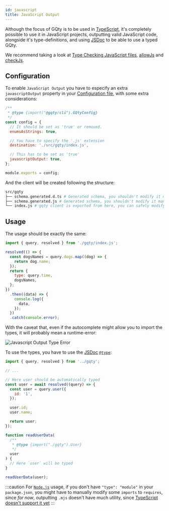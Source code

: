 ```yaml
---
id: javascript
title: JavaScript Output
---
```


Although the focus of GQty is to be used in [TypeScript](https://www.typescriptlang.org/),
it's completely possible to use it in JavaScript projects, outputting valid JavaScript code,
alongside it's type-definitions, and using [JSDoc](https://www.typescriptlang.org/docs/handbook/jsdoc-supported-types.html)
to be able to use a typed GQty.

We recommend taking a look at [Type Checking JavaScript files](https://www.typescriptlang.org/docs/handbook/type-checking-javascript-files.html), [allowJs](https://www.typescriptlang.org/tsconfig#allowJs) and [checkJs](https://www.typescriptlang.org/tsconfig#checkJs).

## Configuration

To enable `JavaScript Output` you have to especify an extra `javascriptOutput` property in your [Configuration file](/cli/config), with some extra considerations:

```js
/**
 * @type {import("@gqty/cli").GQtyConfig}
 */
const config = {
  // It should be set as 'true' or removed.
  enumsAsStrings: true,

  // You have to specify the '.js' extension
  destination: './src/gqty/index.js',

  // This has to be set as 'true'
  javascriptOutput: true,
};

module.exports = config;
```

And the client will be created following the structure:

```bash
src/gqty
├── schema.generated.d.ts # Generated schema, you shouldn't modify it manually
├── schema.generated.js # Generated schema, you shouldn't modify it manually
└── index.js # gqty client is exported from here, you can safely modify it based on your needs
```

## Usage

The usage should be exactly the same:

```js
import { query, resolved } from './gqty/index.js';

resolved(() => {
  const dogsNames = query.dogs.map((dog) => {
    return dog.name;
  });
  return {
    type: query.time,
    dogsNames,
  };
})
  .then((data) => {
    console.log({
      data,
    });
  })
  .catch(console.error);
```

With the caveat that, even if the autocomplete might allow you to import the types, it will probably mean a runtime-error:

![Javascript Output Type Error](/img/javascript-output-type-error.png)

To use the types, you have to use the [JSDoc](https://www.typescriptlang.org/docs/handbook/jsdoc-supported-types.html) [`@type`](https://www.typescriptlang.org/docs/handbook/jsdoc-supported-types.html#type):

```js
import { query, resolved } from '../gqty';

// ...

// Here user should be automatically typed
const user = await resolved((query) => {
  const user = query.user({
    id: '1',
  });

  user.id;
  user.name;

  return user;
});

function readUserData(
  /**
   * @type {import("./gqty").User}
   */
  user
) {
  // Here `user` will be typed
}

readUserData(user);
```

:::caution
For [`Node.js`](https://nodejs.org/) usage, if you don't have `"type": "module"` in your `package.json`, you might have to manually modify some `imports` to `requires`,
since _for now_, outputting `.mjs` doesn't have much utility, since [TypeScript doesn't support it yet](https://github.com/microsoft/TypeScript/issues/18442)
:::
